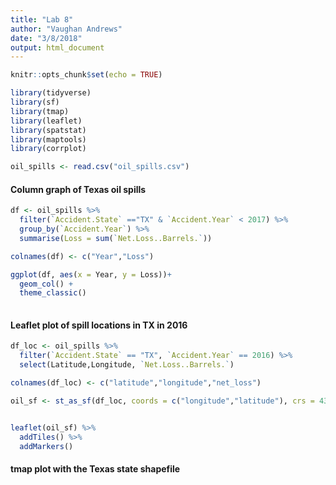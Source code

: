 ```yaml
---
title: "Lab 8"
author: "Vaughan Andrews"
date: "3/8/2018"
output: html_document
---
```


```r
knitr::opts_chunk$set(echo = TRUE)
```

```r

library(tidyverse)
library(sf)
library(tmap)
library(leaflet)
library(spatstat)
library(maptools)
library(corrplot)

```

```r

oil_spills <- read.csv("oil_spills.csv")

```

#### Column graph of Texas oil spills

```r

df <- oil_spills %>% 
  filter(`Accident.State` =="TX" & `Accident.Year` < 2017) %>% 
  group_by(`Accident.Year`) %>% 
  summarise(Loss = sum(`Net.Loss..Barrels.`))

colnames(df) <- c("Year","Loss")

ggplot(df, aes(x = Year, y = Loss))+
  geom_col() +
  theme_classic()
         

```

#### Leaflet plot of spill locations in TX in 2016

```r

df_loc <- oil_spills %>% 
  filter(`Accident.State` == "TX", `Accident.Year` == 2016) %>% 
  select(Latitude,Longitude, `Net.Loss..Barrels.`)

colnames(df_loc) <- c("latitude","longitude","net_loss")

oil_sf <- st_as_sf(df_loc, coords = c("longitude","latitude"), crs = 4326)


leaflet(oil_sf) %>% 
  addTiles() %>% 
  addMarkers()

```

#### tmap plot with the Texas state shapefile

```r



```

